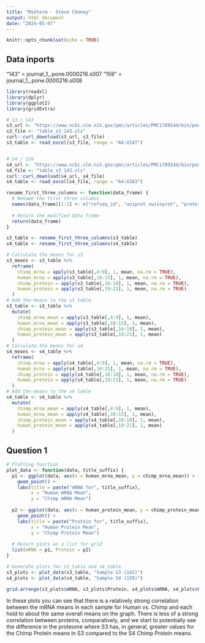---
title: "Midterm - Steve Cheney"
output: html_document
date: "2024-05-07"
---

```{r setup, include=FALSE}
knitr::opts_chunk$set(echo = TRUE)
```

## Data inports
"143" = journal_1_.pone.0000216.s007
"159" = journal_1_.pone.0000216.s008

```{r}
library(readxl)
library(dplyr)
library(ggplot2)
library(gridExtra)
```

```{r}
# S3 / 143
s3_url <- "https://www.ncbi.nlm.nih.gov/pmc/articles/PMC1789144/bin/pone.0000216.s007.xls"
s3_file <- "table_s3_143.xls"
curl::curl_download(s3_url, s3_file)
s3_table <- read_excel(s3_file, range = "A4:U147")


# S4 / 159
s4_url <- "https://www.ncbi.nlm.nih.gov/pmc/articles/PMC1789144/bin/pone.0000216.s008.xls"
s4_file <- "table_s3_143.xls"
curl::curl_download(s4_url, s4_file)
s4_table <- read_excel(s4_file, range = "A4:U163")

rename_first_three_columns <- function(data_frame) {
  # Rename the first three columns
  names(data_frame)[1:3] <- c("refseq_id", "uniprot_swissprot", "protein_name")
  
  # Return the modified data frame
  return(data_frame)
}

s3_table <- rename_first_three_columns(s3_table)
s4_table <- rename_first_three_columns(s4_table)
```

```{r}
# Calculate the means for s3
s3_means <- s3_table %>%
  reframe(
    chimp_mrna = apply(s3_table[,4:9], 1, mean, na.rm = TRUE),
    human_mrna = apply(s3_table[,10:15], 1, mean, na.rm = TRUE),
    chimp_protein = apply(s3_table[,16:18], 1, mean, na.rm = TRUE),
    human_protein = apply(s3_table[,19:21], 1, mean, na.rm = TRUE)
  )
# Add the means to the s3 table
s3_table <- s3_table %>%
  mutate(
    chimp_mrna_mean = apply(s3_table[,4:9], 1, mean),
    human_mrna_mean = apply(s3_table[,10:15], 1, mean),
    chimp_protein_mean = apply(s3_table[,16:18], 1, mean),
    human_protein_mean = apply(s3_table[,19:21], 1, mean)
  )
# Calculate the means for s4
s4_means <- s4_table %>%
  reframe(
    chimp_mrna = apply(s4_table[,4:9], 1, mean, na.rm = TRUE),
    human_mrna = apply(s4_table[,10:15], 1, mean, na.rm = TRUE),
    chimp_protein = apply(s4_table[,16:18], 1, mean, na.rm = TRUE),
    human_protein = apply(s4_table[,19:21], 1, mean, na.rm = TRUE)
  )
# Add the means to the s4 table
s4_table <- s4_table %>%
  mutate(
    chimp_mrna_mean = apply(s4_table[,4:9], 1, mean),
    human_mrna_mean = apply(s4_table[,10:15], 1, mean),
    chimp_protein_mean = apply(s4_table[,16:18], 1, mean),
    human_protein_mean = apply(s4_table[,19:21], 1, mean)
  )
```

## Question 1
```{r}
# Plotting function
plot_data <- function(data, title_suffix) {
  p1 <- ggplot(data, aes(x = human_mrna_mean, y = chimp_mrna_mean)) +
    geom_point() +
    labs(title = paste("mRNA for", title_suffix),
         x = "Human mRNA Mean",
         y = "Chimp mRNA Mean")
  
  p2 <- ggplot(data, aes(x = human_protein_mean, y = chimp_protein_mean)) +
    geom_point() +
    labs(title = paste("Protein for", title_suffix),
         x = "Human Protein Mean",
         y = "Chimp Protein Mean")
  
  # Return plots as a list for grid
  list(mRNA = p1, Protein = p2)
}

# Generate plots for s3_table and s4_table
s3_plots <- plot_data(s3_table, "Sample S3 (143)")
s4_plots <- plot_data(s4_table, "Sample S4 (159)")

grid.arrange(s3_plots$mRNA, s3_plots$Protein, s4_plots$mRNA, s4_plots$Protein, ncol = 2)
```

In these plots you can see that there is a relatively strong correlation between the mRNA means in each sample for Human vs. Chimp and each hold to about the same overall means on the graph. There is less of a strong correlation between proteins, comparatively, and we start to potentially see the difference in the proteome where S3 has, in general, greater values for the Chimp Protein means in S3 compared to the S4 Chimp Protein means.

